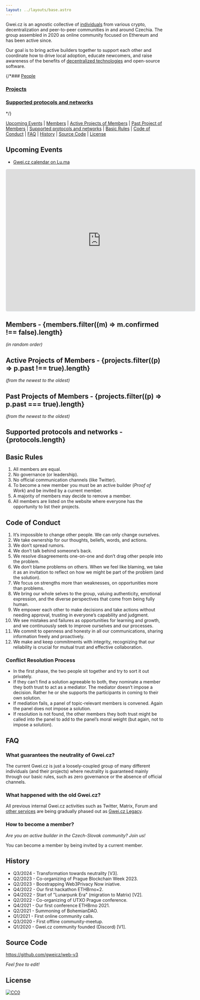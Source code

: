 ```yaml
---
layout: ../layouts/base.astro
---
```


Gwei.cz is an agnostic collective of [individuals](#members) from various crypto, decentralization and peer-to-peer communities in and around Czechia. The group assembled in 2020 as online community focused on Ethereum and has been active since.

Our goal is to bring active builders together to support each other and coordinate how to drive local adoption, educate newcomers, and raise awareness of the benefits of [decentralized technologies](#protocols) and open-source software.

{/*### [People](#members)


<FeaturedMembers />

### [Projects](#active-projects)


<FeaturedProjects />

### [Supported protocols and networks](#protocols)


<FeaturedProtocols />*/}

[Upcoming Events](#upcoming-events) | [Members](#members) | [Active Projects of Members](#active-projects) | [Past Project of Members](#past-projects) | [Supported protocols and networks](#protocols) | [Basic Rules](#basic-rules) | [Code of Conduct](#code-of-conduct) | [FAQ](#faq) | [History](#history) | [Source Code](#source-code) | [License](#license)

## Upcoming Events

- [Gwei.cz calendar on Lu.ma](https://lu.ma/gweicz)

<iframe
  src="https://lu.ma/embed/calendar/cal-skKYTNtURW9T1wD/events?lt=light"
  width="600"
  height="450"
  frameborder="0"
  style="border: 1px solid #bfcbda88; border-radius: 4px;"
  allowfullscreen=""
  aria-hidden="false"
  tabindex="0"
></iframe>


<h2 id="members">
  Members - {members.filter((m) => m.confirmed !== false).length}
</h2>

_(in random order)_


<MemberList />

<h2 id="active-projects">
  Active Projects of Members - {projects.filter((p) => p.past !== true).length}
</h2>

_(from the newest to the oldest)_


<ProjectList />

<h2 id="past-projects">
  Past Projects of Members - {projects.filter((p) => p.past === true).length}
</h2>

_(from the newest to the oldest)_

<ProjectList past="true" />

<h2 id="protocols">Supported protocols and networks - {protocols.length}</h2>


<ProtocolsList />

## Basic Rules

1. All members are equal.
1. No governance (or leadership).
1. No official communication channels (like Twitter).
1. To become a new member you must be an active builder (_Proof of Work_) and be invited by a current member.
1. A majority of members may decide to remove a member.
1. All members are listed on the website where everyone has the opportunity to list their projects.

## Code of Conduct

1. It’s impossible to change other people. We can only change ourselves.
1. We take ownership for our thoughts, beliefs, words, and actions.
1. We don’t spread rumors.
1. We don’t talk behind someone’s back.
1. We resolve disagreements one-on-one and don’t drag other people into the problem.
1. We don’t blame problems on others. When we feel like blaming, we take it as an invitation to reflect on how we might be part of the problem (and the solution).
1. We focus on strengths more than weaknesses, on opportunities more than problems.
1. We bring our whole selves to the group, valuing authenticity, emotional expression, and the diverse perspectives that come from being fully human.
1. We empower each other to make decisions and take actions without needing approval, trusting in everyone’s capability and judgment.
1. We see mistakes and failures as opportunities for learning and growth, and we continuously seek to improve ourselves and our processes.
1. We commit to openness and honesty in all our communications, sharing information freely and proactively.
1. We make and keep commitments with integrity, recognizing that our reliability is crucial for mutual trust and effective collaboration.

### Conflict Resolution Process

- In the first phase, the two people sit together and try to sort it out privately.
- If they can’t find a solution agreeable to both, they nominate a member they both trust to act as a mediator. The mediator doesn’t impose a decision. Rather he or she supports the participants in coming to their own solution.
- If mediation fails, a panel of topic-relevant members is convened. Again the panel does not impose a solution.
- If resolution is not found, the other members they both trust might be called into the panel to add to the panel’s moral weight (but again, not to impose a solution).

## FAQ

### What guarantees the neutrality of Gwei.cz?

The current Gwei.cz is just a loosely-coupled group of many different individuals (and their projects) where neutrality is guaranteed mainly through our basic rules, such as zero governance or the absence of official channels.

### What happened with the old Gwei.cz?

All previous internal Gwei.cz activities such as Twitter, Matrix, Forum and [other services](https://status.gwei.cz/) are being gradually phased out as [Gwei.cz Legacy](https://legacy.gwei.cz).

### How to become a member?

_Are you an active builder in the Czech-Slovak community? Join us!_

You can become a member by being invited by a current member.

## History

- Q3/2024 - Transformation towards neutrality [V3].
- Q2/2023 - Co-organizing of Prague Blockchain Week 2023.
- Q2/2023 - Boostrapping Web3Privacy Now iniative.
- Q4/2022 - Our first hackathon ETHBrno×2.
- Q4/2022 - Start of "Lunarpunk Era" (migration to Matrix) [V2].
- Q2/2022 - Co-organizing of UTXO Prague conference.
- Q4/2021 - Our first conference ETHBrno 2021.
- Q2/2021 - Summoning of BohemianDAO.
- Q1/2021 - First online community calls.
- Q3/2020 - First offline community-meetup.
- Q1/2020 - Gwei.cz community founded (Discord) [V1].

## Source Code

https://github.com/gweicz/web-v3

_Feel free to edit!_

## License

<a href="https://creativecommons.org/public-domain/cc0/">
  <img src="/cc0.svg" title="CC0" />
</a>
